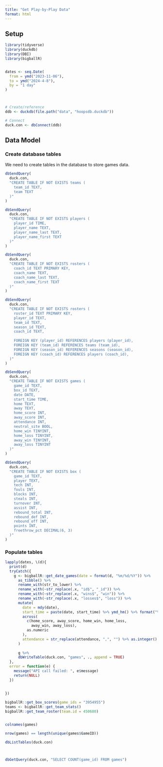 ```yaml
---
title: "Get Play-by-Play Data"
format: html
---
```


## Setup

```r
library(tidyverse)
library(duckdb)
library(DBI)
library(bigballR)


```


```r




```



```r

dates <- seq.Date(
  from = ymd("2023-11-06"),
  to = ymd("2024-4-8"),
  by = "1 day"
)




```


```r
# Create/reference
ddb <- duckdb(file.path("data", "hoopsdb.duckdb"))

# Connect
duck.con <- dbConnect(ddb)
```


## Data Model

### Create database tables

We need to create tables in the database to store games data.

```r

dbSendQuery(
  duck.con,
  "CREATE TABLE IF NOT EXISTS teams (
    team_id TEXT,
    team TEXT
  )"
)

```

```r

dbSendQuery(
  duck.con,
  "CREATE TABLE IF NOT EXISTS players (
    player_id TIME,
    player_name TEXT, 
    player_name_last TEXT,
    player_name_first TEXT
  )"
)

```


```r

dbSendQuery(
  duck.con,
  "CREATE TABLE IF NOT EXISTS rosters (
    coach_id TEXT PRIMARY KEY,
    coach_name TEXT, 
    coach_name_last TEXT,
    coach_name_first TEXT
  )"
)

```


```r

dbSendQuery(
  duck.con,
  "CREATE TABLE IF NOT EXISTS rosters (
    roster_id TEXT PRIMARY KEY,
    player_id TEXT,
    team_id TEXT, 
    season_id TEXT,
    coach_id TEXT,
    
    FOREIGN KEY (player_id) REFERENCES players (player_id),
    FOREIGN KEY (team_id) REFERENCES teams (team_id),
    FOREIGN KEY (season_id) REFERENCES seasons (season_id),
    FOREIGN KEY (coach_id) REFERENCES players (coach_id),
  )"
)

```


```r

dbSendQuery(
  duck.con,
  "CREATE TABLE IF NOT EXISTS games (
    game_id TEXT,
    box_id TEXT,
    date DATE,
    start_time TIME,
    home TEXT, 
    away TEXT, 
    home_score INT,
    away_score INT,
    attendance INT,
    neutral_site BOOL,
    home_win TINYINT,
    home_loss TINYINT,
    away_win TINYINT,
    away_loss TINYINT
  )"
)

```


```r

dbSendQuery(
  duck.con,
  "CREATE TABLE IF NOT EXISTS box (
    game_id TEXT,
    player TEXT,
    tech INT,
    fouls INT,
    blocks INT,
    steals INT,
    turnover INT,
    assist INT,
    rebound_total INT,
    rebound_def INT,
    rebound_off INT,
    points INT,
    freethrow_pct DECIMAL(6, 3)
  )"
)

```

### Populate tables

```r

lapply(dates, \(d){
  print(d)
  tryCatch({
    g <- bigballR::get_date_games(date = format(d, "%m/%d/%Y")) %>% 
      as_tibble() %>% 
      rename_with(str_to_lower) %>% 
      rename_with(~str_replace(.x, "id$", "_id")) %>% 
      rename_with(~str_replace(.x, "wins$", "win")) %>% 
      rename_with(~str_replace(.x, "losses$", "loss")) %>% 
      mutate(
        date = mdy(date),
        start_time = paste(date, start_time) %>% ymd_hm() %>% format("%T"),
        across(
          c(home_score, away_score, home_win, home_loss,
            away_win, away_loss),
          as.numeric
        ),
        attendance = str_replace(attendance, ",", "") %>% as.integer()
      )
      
      g %>% 
      dbWriteTable(duck.con, "games", ., append = TRUE)
  },
  error = function(e) {
    message("API call failed: ", e$message)
    return(NULL)
  })
  
  
})


```


```r
bigballR::get_box_scores(game_ids = "3954955")
teams <- bigballR::get_team_stats()
bigballR::get_team_roster(team.id = 450680)


colnames(games)

nrow(games) == length(unique(games$GameID))

dbListTables(duck.con)



dbGetQuery(duck.con, "SELECT COUNT(game_id) FROM games")
```

